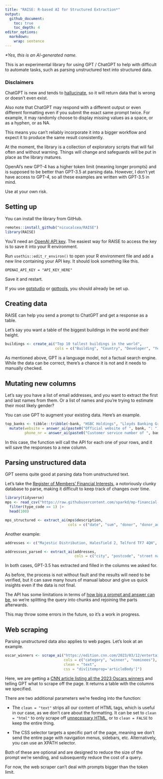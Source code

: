 ```yaml
---
title: "RAISE: R-based AI for Structured Extraction*"
output:
  github_document:
    toc: true
    toc_depth: 4
editor_options: 
  markdown: 
    wrap: sentence
---
```


*\*Yes, this is an AI-generated name.*

This is an experimental library for using GPT / ChatGPT to help with difficult to automate tasks, such as parsing unstructured text into structured data.

### Disclaimers

ChatGPT is new and tends to [hallucinate](https://en.wikipedia.org/wiki/Hallucination_(artificial_intelligence)), so it will return data that is wrong or doesn't even exist.

Also note that ChatGPT may respond with a different output or even different formatting even if you submit the exact same prompt twice.
For example, it may randomly choose to display missing values as a space, or as a hyphen, or as NA.

This means you can't reliably incorporate it into a bigger workflow and expect it to produce the same result consistently.

At the moment, the library is a collection of exploratory scripts that will fail often and without warning.
Things will change and safeguards will be put in place as the library matures.

OpenAI's new GPT-4 has a higher token limit (meaning longer prompts) and is supposed to be better than GPT-3.5 at parsing data.
However, I don't yet have access to GPT-4, so all these examples are written with GPT-3.5 in mind.

Use at your own risk.

## Setting up

You can install the library from GitHub.

```r
remotes::install_github("nicucalcea/RAISE")
library(RAISE)
```

You'll need an [OpenAI API key](https://platform.openai.com/).
The easiest way for RAISE to access the key is to save it into your R environment.

Run `usethis::edit_r_environ()` to open your R environment file and add a new line containing your API key.
It should look something like this.

``` {eval="FALSE"}
OPENAI_API_KEY = "API_KEY_HERE"
```

Save it and restart.

If you use [gptstudio](https://github.com/MichelNivard/gptstudio) or [gpttools](https://github.com/JamesHWade/gpttools), you should already be set up.

## Creating data

RAISE can help you send a prompt to ChatGPT and get a response as a table.

Let's say you want a table of the biggest buildings in the world and their height.

```r
buildings <- create_ai("Top 10 tallest buildings in the world",
                       cols = c("Building", "Country", "Developer", "Year built", "Height in metres"))
```

As mentioned above, GPT is a language model, not a factual search engine.
While the data can be correct, there's a chance it is not and it needs to manually checked.

## Mutating new columns

Let's say you have a list of email addresses, and you want to extract the first and last names from them.
Or a list of names and you're trying to estimate their most likely gender?

You can use GPT to augment your existing data.
Here's an example.

```r
top_banks <- tibble::tribble(~bank, "HSBC Holdings", "Lloyds Banking Group", "Royal Bank of Scotland Group", "Barclays", "Standard Chartered", "Santander UK", "Nationwide Building Society", "Schroders") |>
  mutate(website = answer_ai(paste0("Official website of ", bank, ": ")),
         phone_nr = answer_ai(paste0("Customer service number of ", bank, ": ")))
```

In this case, the function will call the API for each one of your rows, and it will save the responses to a new column.

## Parsing unstructured data

GPT seems quite good at parsing data from unstructured text.

Let's take the [Register of Members' Financial Interests](https://www.parliament.uk/mps-lords-and-offices/standards-and-financial-interests/parliamentary-commissioner-for-standards/registers-of-interests/register-of-members-financial-interests/), a notoriously clunky database to parse, making it difficult to keep track of changes over time.

```r
library(tidyverse)
mps <- read_csv("https://raw.githubusercontent.com/sparkd/mp-financial-interests/master/data/financial-interests-2010-18.csv") |>
  filter(type_code == 1) |>
  head(100)

mps_structured <- extract_ai(mps$description,
                             cols = c("date", "sum", "donor", "donor_address", "purpose", "hours", "date_registered"))
```

Another example:

```r
addresses <- c("Majestic Distribution, Halesfield 2, Telford TF7 4QH", "1 Reeves Drive, Petersfield GU31 4FN", "9 Hawthorn Cottages, Hook Lane, Welling DA16 2LD", "4 Silvester Road, Castor PE5 7BA", "11 St Georges Close, London SE28 8QE", "510 Castle Wharf, East Tucker Street, Bristol BS1 6JU", "19 Brookside Close, Wombourne WV5 8JU", "384 Hough Fold Way, Bolton BL2 3QA", "3 Hadley Croft, Smethwick B66 1DP", "5 Field Drive, Crawley Down RH10 4AE", "Flat 21, Beadnall House, 5 Lingwood Court, Thornaby TS17 0BF", "29 St Leonards Close, Bridgnorth WV16 4EJ", "3 Colville Road, Bournemouth BH5 2AG", "Fferm Ganol, Llaithddu LD1 6YS", "129 Scott Road, Sheffield S4 7BH", "R A O B Club, The Exchange Building, Chapel Street, Goole DN14 5RJ", "Flat 1, Lawrence Court, 15 Highfield South, Birkenhead CH42 4NA", "37 Lower Noon Sun, Birch Vale SK22 1AQ", "1 Church Mews, Exmouth EX8 2SJ", "17 Windsor Drive, Kidderminster DY10 2NA")

addressses_parsed <- extract_ai(addresses,
                                cols = c("city", "postcode", "street name", "street number", "flat or unit number"))
```

In both cases, GPT-3.5 has extracted and filled in the columns we asked for.

As before, the process is not without fault and the results will need to be verified, but it can save many hours of manual labour and give us quick insights even if the data is not final.

The API has some limitations in terms of [how big a prompt and answer can be](https://platform.openai.com/docs/models/gpt-3-5), so we're splitting the query into chunks and rejoining the parts afterwards.

This may throw some errors in the future, so it's a work in progress.

## Web scraping

Parsing unstructured data also applies to web pages.
Let's look at an example.

```r
oscar_winners <- scrape_ai("https://edition.cnn.com/2023/03/12/entertainment/oscar-winners-2023/index.html",
                           cols = c("category", "winner", "nominees"),
                           clean = "text",
                           css = "div[itemprop='articleBody']")
```

Here, we are getting a [CNN article listing all the 2023 Oscars winners](https://edition.cnn.com/2023/03/12/entertainment/oscar-winners-2023/index.html) and telling GPT what to scrape off the page.
It returns a table with the columns we specified.

There are two additional parameters we're feeding into the function:

-   The `clean = "text"` strips all our content of HTML tags, which is useful in our case, as we don't care about the formatting.
    It can be set to `clean = "html"` to only scrape off [unnecessary HTML](https://lxml.de/api/lxml.html.clean.Cleaner-class.html), or to `clean = FALSE` to keep the entire thing.

-   The CSS selector targets a specific part of the page, meaning we don't send the entire page with navigation menus, sidebars, etc.
    Alternatively, you can use an XPATH selector.

Both of these are optional and are designed to reduce the size of the prompt we're sending, and subsequently reduce the cost of a query.

For now, the web scraper can't deal with prompts bigger than the token limit.
